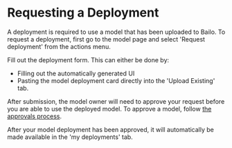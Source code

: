

# Requesting a Deployment

A deployment is required to use a model that has been uploaded to Bailo. To request a deployment, first go to the model
page and select 'Request deployment' from the actions menu.

<MigrationImageBehaviour src={bailoRequestDeployment} />

Fill out the deployment form. This can either be done by:

- Filling out the automatically generated UI
- Pasting the model deployment card directly into the 'Upload Existing' tab.

After submission, the model owner will need to approve your request before you are able to use the deployed model. To
approve a model, follow [the approvals process](../approvals/model-approvals).

After your model deployment has been approved, it will automatically be made available in the 'my deployments' tab.

<MigrationImageBehaviour src={bailoMyDeployments} />

